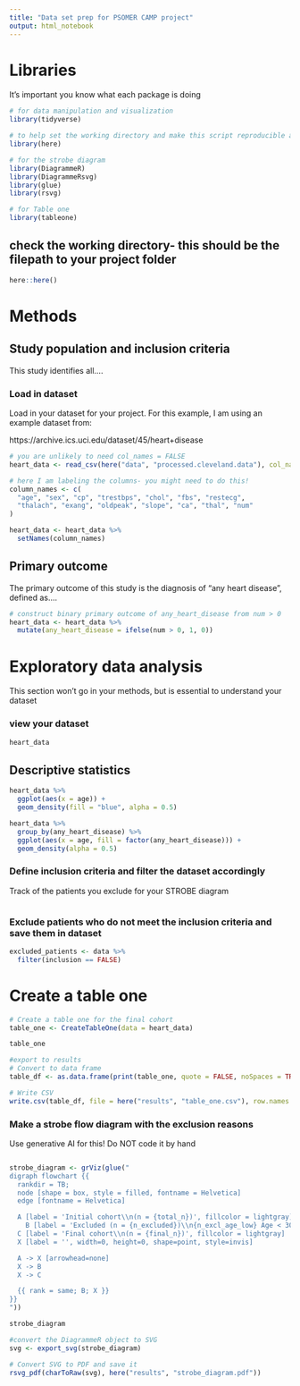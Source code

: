 ```yaml
---
title: "Data set prep for PSOMER CAMP project"
output: html_notebook
---
```


# Libraries

It's important you know what each package is doing
```r
# for data manipulation and visualization
library(tidyverse)

# to help set the working directory and make this script reproducible across different machines
library(here)

# for the strobe diagram
library(DiagrammeR)
library(DiagrammeRsvg) 
library(glue)
library(rsvg)

# for Table one
library(tableone) 
```

## check the working directory- this should be the filepath to your project folder

```r
here::here()
```

# Methods

## Study population and inclusion criteria

This study identifies all....

### Load in dataset

Load in your dataset for your project. For this example, I am using an example dataset from: 

https://archive.ics.uci.edu/dataset/45/heart+disease

```r
# you are unlikely to need col_names = FALSE
heart_data <- read_csv(here("data", "processed.cleveland.data"), col_names = FALSE)

# here I am labeling the columns- you might need to do this!
column_names <- c(
  "age", "sex", "cp", "trestbps", "chol", "fbs", "restecg",
  "thalach", "exang", "oldpeak", "slope", "ca", "thal", "num"
)

heart_data <- heart_data %>%
  setNames(column_names)
```

## Primary outcome

The primary outcome of this study is the diagnosis of "any heart disease", defined as....
```r
# construct binary primary outcome of any_heart_disease from num > 0
heart_data <- heart_data %>%
  mutate(any_heart_disease = ifelse(num > 0, 1, 0))
```

# Exploratory data analysis

This section won't go in your methods, but is essential to understand your dataset

### view your dataset
```r
heart_data
```

## Descriptive statistics
```r

heart_data %>%
  ggplot(aes(x = age)) +
  geom_density(fill = "blue", alpha = 0.5)
```
```r
heart_data %>%
  group_by(any_heart_disease) %>%
  ggplot(aes(x = age, fill = factor(any_heart_disease))) +
  geom_density(alpha = 0.5)
```


### Define inclusion criteria and filter the dataset accordingly
Track of the patients you exclude for your STROBE diagram
```r

```


### Exclude patients who do not meet the inclusion criteria and save them in dataset

```r
excluded_patients <- data %>%
  filter(inclusion == FALSE)
```


# Create a table one

```r
# Create a table one for the final cohort
table_one <- CreateTableOne(data = heart_data)

table_one
```

```r
#export to results
# Convert to data frame
table_df <- as.data.frame(print(table_one, quote = FALSE, noSpaces = TRUE))

# Write CSV
write.csv(table_df, file = here("results", "table_one.csv"), row.names = TRUE)
```

### Make a strobe flow diagram with the exclusion reasons

Use generative AI for this! Do NOT code it by hand

```r

```

```r
strobe_diagram <- grViz(glue("
digraph flowchart {{
  rankdir = TB;
  node [shape = box, style = filled, fontname = Helvetica]
  edge [fontname = Helvetica]

  A [label = 'Initial cohort\\n(n = {total_n})', fillcolor = lightgray]
    B [label = 'Excluded (n = {n_excluded})\\n{n_excl_age_low} Age < 30\\n{n_excl_age_high} Age > 70\\n{n_excl_cr_low} Creatinine < 0.5\\n{n_excl_cr_high} Creatinine > 1.5', fillcolor = lightblue]
  C [label = 'Final cohort\\n(n = {final_n})', fillcolor = lightgray]
  X [label = '', width=0, height=0, shape=point, style=invis]

  A -> X [arrowhead=none]
  X -> B
  X -> C 

  {{ rank = same; B; X }}
}}
"))

strobe_diagram
```

```r
#convert the DiagrammeR object to SVG
svg <- export_svg(strobe_diagram)

# Convert SVG to PDF and save it
rsvg_pdf(charToRaw(svg), here("results", "strobe_diagram.pdf"))
```



